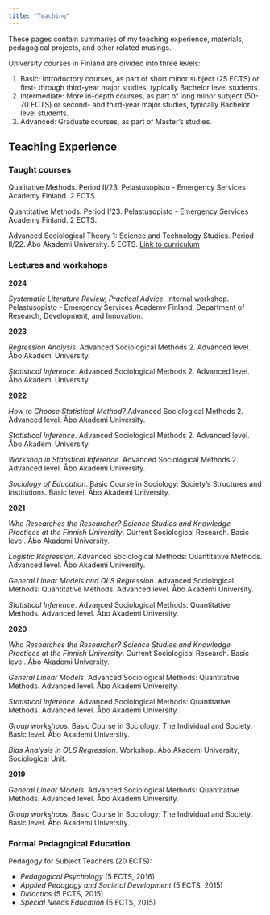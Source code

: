 ```yaml
---
title: "Teaching"
---
```


These pages contain summaries of my teaching experience, materials, pedagogical projects, and other related musings.

University courses in Finland are divided into three levels:

1.  Basic: Introductory courses, as part of short minor subject (25 ECTS) or first- through third-year major studies, typically Bachelor level students.
2.  Intermediate: More in-depth courses, as part of long minor subject (50-70 ECTS) or second- and third-year major studies, typically Bachelor level students.
3.  Advanced: Graduate courses, as part of Master's studies.

## Teaching Experience

### Taught courses

Qualitative Methods. Period II/23. Pelastusopisto - Emergency Services Academy Finland. 2 ECTS.

Quantitative Methods. Period I/23. Pelastusopisto - Emergency Services Academy Finland. 2 ECTS.

Advanced Sociological Theory 1: Science and Technology Studies. Period II/22. Åbo Akademi University. 5 ECTS. [Link to curriculum](https://studiehandboken.abo.fi/en/course/380201.1/1293?period=2022-2024)

### Lectures and workshops

**2024**

*Systematic Literature Review, Practical Advice*. Internal workshop. Pelastusopisto - Emergency Services Academy Finland, Department of Research, Development, and Innovation.

**2023**

*Regression Analysis*. Advanced Sociological Methods 2. Advanced level. Åbo Akademi University.

*Statistical Inference*. Advanced Sociological Methods 2. Advanced level. Åbo Akademi University.

**2022**

*How to Choose Statistical Method?* Advanced Sociological Methods 2. Advanced level. Åbo Akademi University.

*Statistical Inference*. Advanced Sociological Methods 2. Advanced level. Åbo Akademi University.

*Workshop in Statistical Inference*. Advanced Sociological Methods 2. Advanced level. Åbo Akademi University.

*Sociology of Education*. Basic Course in Sociology: Society's Structures and Institutions. Basic level. Åbo Akademi University.

**2021**

*Who Researches the Researcher? Science Studies and Knowledge Practices at the Finnish University*. Current Sociological Research. Basic level. Åbo Akademi University.

*Logistic Regression*. Advanced Sociological Methods: Quantitative Methods. Advanced level. Åbo Akademi University.

*General Linear Models and OLS Regression*. Advanced Sociological Methods: Quantitative Methods. Advanced level. Åbo Akademi University.

*Statistical Inference*. Advanced Sociological Methods: Quantitative Methods. Advanced level. Åbo Akademi University.

**2020**

*Who Researches the Researcher? Science Studies and Knowledge Practices at the Finnish University*. Current Sociological Research. Basic level. Åbo Akademi University.

*General Linear Models*. Advanced Sociological Methods: Quantitative Methods. Advanced level. Åbo Akademi University.

*Statistical Inference*. Advanced Sociological Methods: Quantitative Methods. Advanced level. Åbo Akademi University.

*Group workshops*. Basic Course in Sociology: The Individual and Society. Basic level. Åbo Akademi University.

*Bias Analysis in OLS Regression*. Workshop. Åbo Akademi University, Sociological Unit.

**2019**

*General Linear Models*. Advanced Sociological Methods: Quantitative Methods. Advanced level. Åbo Akademi University.

*Group workshops*. Basic Course in Sociology: The Individual and Society. Basic level. Åbo Akademi University.

### Formal Pedagogical Education

Pedagogy for Subject Teachers (20 ECTS):

-   *Pedagogical Psychology* (5 ECTS, 2016)
-   *Applied Pedagogy and Societal Development* (5 ECTS, 2015)
-   *Didactics* (5 ECTS, 2015)
-   *Special Needs Education* (5 ECTS, 2015)
